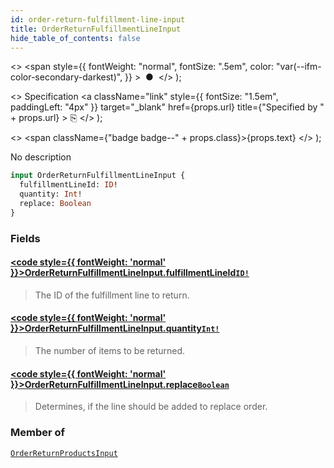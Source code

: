 ```yaml
---
id: order-return-fulfillment-line-input
title: OrderReturnFulfillmentLineInput
hide_table_of_contents: false
---
```


  <>
    <span
      style={{
        fontWeight: "normal",
        fontSize: ".5em",
        color: "var(--ifm-color-secondary-darkest)",
      }}
    >
      &nbsp;●&nbsp;
    </span>
  </>
);

  <>
    Specification
    <a
      className="link"
      style={{ fontSize: "1.5em", paddingLeft: "4px" }}
      target="\_blank"
      href={props.url}
      title={"Specified by " + props.url}
    >
      ⎘
    </a>
  </>
);

  <>
    <span className={"badge badge--" + props.class}>{props.text}</span>
  </>
);

No description

```graphql
input OrderReturnFulfillmentLineInput {
  fulfillmentLineId: ID!
  quantity: Int!
  replace: Boolean
}
```

### Fields

#### [<code style={{ fontWeight: 'normal' }}>OrderReturnFulfillmentLineInput.<b>fulfillmentLineId</b></code>](#)<Bullet />[`ID!`](../../api-reference/scalars/id) <Badge class="secondary" text="non-null"/> <Badge class="secondary" text="scalar"/>

> The ID of the fulfillment line to return.

#### [<code style={{ fontWeight: 'normal' }}>OrderReturnFulfillmentLineInput.<b>quantity</b></code>](#)<Bullet />[`Int!`](../../api-reference/scalars/int) <Badge class="secondary" text="non-null"/> <Badge class="secondary" text="scalar"/>

> The number of items to be returned.

#### [<code style={{ fontWeight: 'normal' }}>OrderReturnFulfillmentLineInput.<b>replace</b></code>](#)<Bullet />[`Boolean`](../../api-reference/scalars/boolean) <Badge class="secondary" text="scalar"/>

> Determines, if the line should be added to replace order.

### Member of

[`OrderReturnProductsInput`](../../api-reference/inputs/order-return-products-input) <Badge class="secondary" text="input"/>
